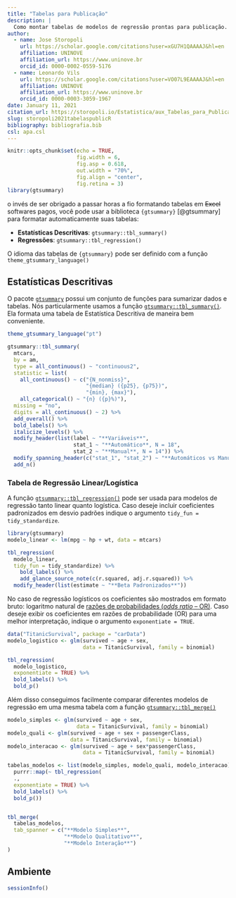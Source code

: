 ```yaml
---
title: "Tabelas para Publicação"
description: |
  Como montar tabelas de modelos de regressão prontas para publicação.
author:
  - name: Jose Storopoli
    url: https://scholar.google.com/citations?user=xGU7H1QAAAAJ&hl=en
    affiliation: UNINOVE
    affiliation_url: https://www.uninove.br
    orcid_id: 0000-0002-0559-5176
  - name: Leonardo Vils
    url: https://scholar.google.com/citations?user=VO07L9EAAAAJ&hl=en
    affiliation: UNINOVE
    affiliation_url: https://www.uninove.br
    orcid_id: 0000-0003-3059-1967
date: January 11, 2021
citation_url: https://storopoli.io/Estatistica/aux_Tabelas_para_Publicacao.html
slug: storopoli2021tabelaspublicR
bibliography: bibliografia.bib
csl: apa.csl
---
```


```r
knitr::opts_chunk$set(echo = TRUE,
                      fig.width = 6,
                      fig.asp = 0.618,
                      out.width = "70%",
                      fig.align = "center",
                      fig.retina = 3)
library(gtsummary)
```

<link rel="stylesheet" href="https://cdn.rawgit.com/jpswalsh/academicons/master/css/academicons.min.css"/>

o invés de ser obrigado a passar horas a fio formatando tabelas em ~~Excel~~ softwares pagos, você pode usar a biblioteca `{gtsummary}` [@gtsummary] para formatar automaticamente suas tabelas:

* **Estatísticas Descritivas**: `gtsummary::tbl_summary()`
* **Regressões**: `gtsummary::tbl_regression()`

O idioma das tabelas de `{gtsummary}` pode ser definido com a função `theme_gtsummary_language()`

## Estatísticas Descritivas

O pacote [`gtsummary`](https://github.com/ddsjoberg/gtsummary) possui um conjunto de funções para sumarizar dados e tabelas. Nós particularmente usamos a função [`gtsummary::tbl_summary()`](http://www.danieldsjoberg.com/gtsummary/articles/tbl_summary.html). Ela formata uma tabela de Estatística Descritiva de maneira bem conveniente.

```r
theme_gtsummary_language("pt")

gtsummary::tbl_summary(
  mtcars,
  by = am,
  type = all_continuous() ~ "continuous2",
  statistic = list(
    all_continuous() ~ c("{N_nonmiss}",
                         "{median} ({p25}, {p75})",
                         "{min}, {max}"),
    all_categorical() ~ "{n} ({p}%)"),
  missing = "no",
  digits = all_continuous() ~ 2) %>%
  add_overall() %>%
  bold_labels() %>%
  italicize_levels() %>%
  modify_header(list(label ~ "**Variáveis**",
                     stat_1 ~ "**Automático**, N = 18",
                     stat_2 ~ "**Manual**, N = 14")) %>%
  modify_spanning_header(c("stat_1", "stat_2") ~ "**Automáticos vs Manuais**") %>%
  add_n()
```


### Tabela de Regressão Linear/Logística

A função [`gtsummary::tbl_regression()`](http://www.danieldsjoberg.com/gtsummary//reference/tbl_regression.html) pode ser usada para modelos de regressão tanto linear quanto logística. Caso deseje incluir coeficientes padronizados em desvio padrões indique o argumento `tidy_fun = tidy_standardize`.

```r
library(gtsummary)
modelo_linear <- lm(mpg ~ hp + wt, data = mtcars)

tbl_regression(
  modelo_linear,
  tidy_fun = tidy_standardize) %>%
	bold_labels() %>%
	add_glance_source_note(c(r.squared, adj.r.squared)) %>%
  modify_header(list(estimate ~ "**Beta Padronizados**"))
```

No caso de regressão logísticos os coeficientes são mostrados em formato bruto: logaritmo natural de [razões de probabilidades (*odds ratio* -- OR)](https://pt.wikipedia.org/wiki/Razão_de_possibilidades). Caso deseje exibir os coeficientes em razões de probabilidade (OR) para uma melhor interpretação, indique o argumento `exponentiate = TRUE`.

```r
data("TitanicSurvival", package = "carData")
modelo_logistico <- glm(survived ~ age + sex,
                        data = TitanicSurvival, family = binomial)

tbl_regression(
  modelo_logistico,
  exponentiate = TRUE) %>%
  bold_labels() %>%
  bold_p()
```

Além disso conseguimos facilmente comparar diferentes modelos de regressão em uma mesma tabela com a função [`gtsummary::tbl_merge()`](http://www.danieldsjoberg.com/gtsummary//reference/tbl_merge.html)

```r
modelo_simples <- glm(survived ~ age + sex,
                      data = TitanicSurvival, family = binomial)
modelo_quali <- glm(survived ~ age + sex + passengerClass,
                    data = TitanicSurvival, family = binomial)
modelo_interacao <- glm(survived ~ age + sex*passengerClass,
                        data = TitanicSurvival, family = binomial)

tabelas_modelos <- list(modelo_simples, modelo_quali, modelo_interacao) %>%
  purrr::map(~ tbl_regression(
  .,
  exponentiate = TRUE) %>%
  bold_labels() %>%
  bold_p())


tbl_merge(
  tabelas_modelos,
  tab_spanner = c("**Modelo Simples**",
                  "**Modelo Qualitativo**",
                  "**Modelo Interação**")
)
```

## Ambiente

```r
sessionInfo()
```
